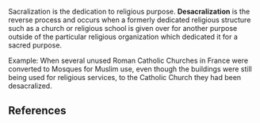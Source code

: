 {{Orphan|August 2006}} 
Sacralization is the dedication to religious purpose.  '''Desacralization''' is the reverse process and occurs when a formerly dedicated religious structure such as a church or religious school is given over for another purpose outside of the particular religious organization which dedicated it for a sacred purpose.

Example: When several unused Roman Catholic Churches in France were converted to Mosques for Muslim use, even though the buildings were still being used for religious services, to the Catholic Church they had been desacralized.

== References ==
{{unreferenced||date=June 2006}}
<references />


{{reli-stub}}